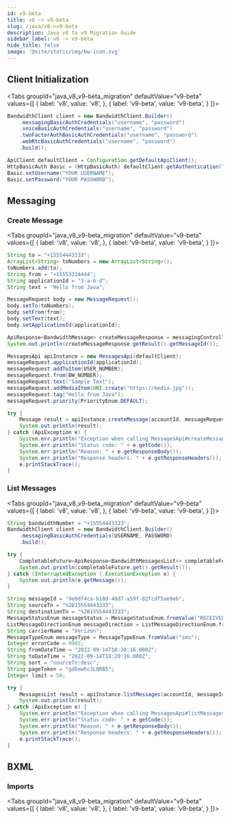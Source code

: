 ```yaml
---
id: v9-beta
title: v8 -> v9-beta
slug: /java/v8->v9-beta
description: Java v8 to v9 Migration Guide
sidebar_label: v8 -> v9-beta
hide_title: false
image: '@site/static/img/bw-icon.svg'
---
```


## Client Initialization

<Tabs groupId="java_v8_v9-beta_migration" defaultValue="v9-beta" values={[ { label: 'v8', value: 'v8', }, { label: 'v9-beta', value: 'v9-beta', } ]}>
<TabItem value="v8">

```java
BandwidthClient client = new BandwidthClient.Builder()
    .messagingBasicAuthCredentials("username", "password")
    .voiceBasicAuthCredentials("username", "password")
    .twoFactorAuthBasicAuthCredentials("username", "password")
    .webRtcBasicAuthCredentials("username", "password")
    .build();
```

</TabItem>
<TabItem value="v9-beta">

```java
ApiClient defaultClient = Configuration.getDefaultApiClient();
HttpBasicAuth Basic = (HttpBasicAuth) defaultClient.getAuthentication("Basic");
Basic.setUsername("YOUR USERNAME");
Basic.setPassword("YOUR PASSWORD");
```

</TabItem>
</Tabs>

## Messaging

### Create Message

<Tabs groupId="java_v8_v9-beta_migration" defaultValue="v9-beta" values={[ { label: 'v8', value: 'v8', }, { label: 'v9-beta', value: 'v9-beta', } ]}>
<TabItem value="v8">

```java
String to = "+15554443333";
ArrayList<String> toNumbers = new ArrayList<String>();
toNumbers.add(to);
String from = "+15553334444";
String applicationId = "3-a-b-d";
String text = "Hello from Java";

MessageRequest body = new MessageRequest();
body.setTo(toNumbers);
body.setFrom(from);
body.setText(text);
body.setApplicationId(applicationId);

ApiResponse<BandwidthMessage> createMessageResponse = messagingController.createMessage(accountId, body);
System.out.println(createMessageResponse.getResult().getMessageId());
```

</TabItem>
<TabItem value="v9-beta">

```java
MessagesApi apiInstance = new MessagesApi(defaultClient);
messageRequest.applicationId(applicationId);
messageRequest.addToItem(USER_NUMBER);
messageRequest.from(BW_NUMBER);
messageRequest.text("Sample Text");
messageRequest.addMediaItem(URI.create("https://media.jpg"));
messageRequest.tag("Hello from Java");
messageRequest.priority(PriorityEnum.DEFAULT);

try {
    Message result = apiInstance.createMessage(accountId, messageRequest);
    System.out.println(result);
} catch (ApiException e) {
    System.err.println("Exception when calling MessagesApi#createMessage");
    System.err.println("Status code: " + e.getCode());
    System.err.println("Reason: " + e.getResponseBody());
    System.err.println("Response headers: " + e.getResponseHeaders());
    e.printStackTrace();
}
```

</TabItem>
</Tabs>


### List Messages

<Tabs groupId="java_v8_v9-beta_migration" defaultValue="v9-beta" values={[ { label: 'v8', value: 'v8', }, { label: 'v9-beta', value: 'v9-beta', } ]}>
<TabItem value="v8">

```java
String bandwidthNumber = "+15554443333";
BandwidthClient client = new BandwidthClient.Builder()
    .messagingBasicAuthCredentials(USERNAME, PASSWORD)
    .build();

try {
    CompletableFuture<ApiResponse<BandwidthMessagesList>> completableFuture = client.getMessagingClient().getAPIController().getMessagesAsync(ACCOUNT_ID, null, bandwidthNumber, null, null, null, null, null, null, null);
    System.out.println(completableFuture.get().getResult());
} catch (InterruptedException | ExecutionException e) {
    System.out.println(e.getMessage());
}
```

</TabItem>
<TabItem value="v9-beta">

```java
String messageId = "9e0df4ca-b18d-40d7-a59f-82fcdf5ae8e6";
String sourceTn = "%2B15554443333";
String destinationTn = "%2B15554443333";
MessageStatusEnum messageStatus = MessageStatusEnum.fromValue("RECEIVED");
ListMessageDirectionEnum messageDirection = ListMessageDirectionEnum.fromValue("INBOUND");
String carrierName = "Verizon";
MessageTypeEnum messageType = MessageTypeEnum.fromValue("sms");
Integer errorCode = 9902;
String fromDateTime = "2022-09-14T18:20:16.000Z";
String toDateTime = "2022-09-14T18:20:16.000Z";
String sort = "sourceTn:desc";
String pageToken = "gdEewhcJLQRB5";
Integer limit = 50;

try {
    MessagesList result = apiInstance.listMessages(accountId, messageId, sourceTn, destinationTn, messageStatus, messageDirection, carrierName, messageType, errorCode, fromDateTime, toDateTime, sort, pageToken, limit);
    System.out.println(result);
} catch (ApiException e) {
    System.err.println("Exception when calling MessagesApi#listMessages");
    System.err.println("Status code: " + e.getCode());
    System.err.println("Reason: " + e.getResponseBody());
    System.err.println("Response headers: " + e.getResponseHeaders());
    e.printStackTrace();
}
```

</TabItem>
</Tabs>

## BXML

### Imports

<Tabs groupId="java_v8_v9-beta_migration" defaultValue="v9-beta" values={[ { label: 'v8', value: 'v8', }, { label: 'v9-beta', value: 'v9-beta', } ]}>
<TabItem value="v8">

```java

```

</TabItem>
<TabItem value="v9-beta">

```java

```

</TabItem>
</Tabs>
